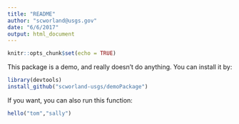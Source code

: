 ```yaml
---
title: "README"
author: "scworland@usgs.gov"
date: "6/6/2017"
output: html_document
---
```


```r
knitr::opts_chunk$set(echo = TRUE)
```

This package is a demo, and really doesn't do anything. You can install it by:

```r
library(devtools)
install_github("scworland-usgs/demoPackage")
```

If you want, you can also run this function:

```r
hello("tom","sally")
```
